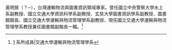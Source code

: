 {{multiple issues|
{{blpsources|time=2015-03-22T06:58:48+00:00}}

{{expand|time=2015-03-22T06:58:48+00:00}}
}}
黃明居（？─），台灣運輸物流與圖書資訊領域專家。曾任國立中央警察大學水上系副教授、國立交通大學資訊科學系副教授、玄奘大學圖書資訊學系副教授、圖書館館長、國立交通大學運輸與物流管理學系副教授，現任國立交通大學運輸與物流管理學系教授兼任圖書館副館長一職。<ref>[http://www.tlm.nctu.edu.tw/page.php?mid=43&mid=14&moduleId=14] {{Wayback|url=http://www.tlm.nctu.edu.tw/page.php?mid=43&mid=14&moduleId=14 |date=20150402104655 }} 系所成員|交通大學運輸與物流管理學系</ref>